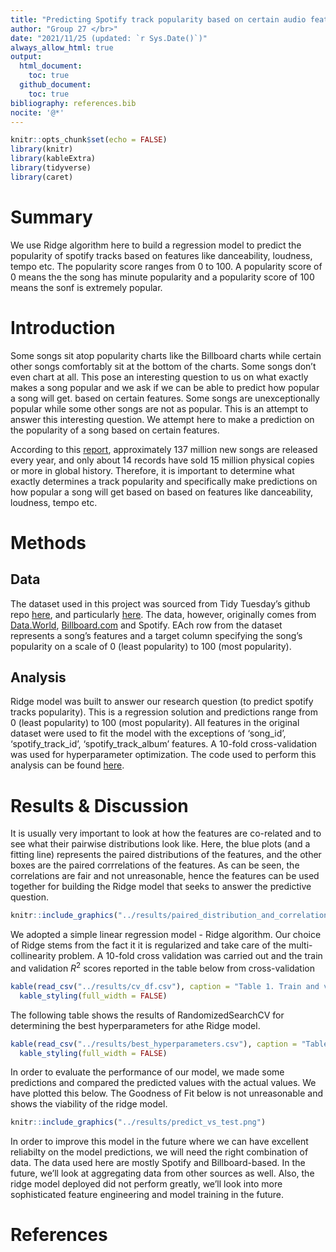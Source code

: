 ```yaml
---
title: "Predicting Spotify track popularity based on certain audio features"
author: "Group 27 </br>"
date: "2021/11/25 (updated: `r Sys.Date()`)"
always_allow_html: true
output: 
  html_document:
    toc: true
  github_document:
    toc: true
bibliography: references.bib
nocite: '@*'
---
```


```r
knitr::opts_chunk$set(echo = FALSE)
library(knitr)
library(kableExtra)
library(tidyverse)
library(caret)
```

# Summary

We use Ridge algorithm here to build a regression model to predict the popularity of spotify tracks based on features like danceability, loudness, tempo etc. The popularity score ranges from 0 to 100. A popularity score of 0 means the the song has minute popularity and a popularity score of 100 means the sonf is extremely popular.

# Introduction

Some songs sit atop popularity charts like the Billboard charts while certain other songs comfortably sit at the bottom of the charts. Some songs don't even chart at all. This pose an interesting question to us on what exactly makes a song popular and we ask if we can be able to predict how popular a song will get. based on certain features. Some songs are unexceptionally popular while some other songs are not as popular. This is an attempt to answer this interesting question. We attempt here to make a prediction on the popularity of a song based on certain features.

According to this [report](https://www.musicbusinessworldwide.com/over-60000-tracks-are-now-uploaded-to-spotify-daily-thats-nearly-one-per-second/ "www.musicbusinessworldwide.com"), approximately 137 million new songs are released every year, and only about 14 records have sold 15 million physical copies or more in global history. Therefore, it is important to determine what exactly determines a track popularity and specifically make predictions on how popular a song will get based on based on features like danceability, loudness, tempo etc.

# Methods

## Data

The dataset used in this project was sourced from Tidy Tuesday's github repo [here](https://github.com/rfordatascience/tidytuesday/blob/master/data/2021/2021-09-14/readme.md), and particularly [here](https://query.data.world/s/gvgzoh3hhfj4lg4rbv3x4ah6rm6ta4). The data, however, originally comes from [Data.World](https://data.world/kcmillersean/billboard-hot-100-1958-2017#), [Billboard.com](http://billboard.com/) and Spotify. EAch row from the dataset represents a song's features and a target column specifying the song's popularity on a scale of 0 (least popularity) to 100 (most popularity).

## Analysis

Ridge model was built to answer our research question (to predict spotify tracks popularity). This is a regression solution and predictions range from 0 (least popularity) to 100 (most popularity). All features in the original dataset were used to fit the model with the exceptions of 'song_id', 'spotify_track_id', 'spotify_track_album' features. A 10-fold cross-validation was used for hyperparameter optimization. The code used to perform this analysis can be found [here](https://github.com/UBC-MDS/DSCI_522_Spotify_Track_Popularity_Predictor/blob/main/src/preprocess_n_model.py).

# Results & Discussion

It is usually very important to look at how the features are co-related and to see what their pairwise distributions look like. Here, the blue plots (and a fitting line) represents the paired distributions of the features, and the other boxes are the paired corrrelations of the features. As can be seen, the correlations are fair and not unreasonable, hence the features can be used together for building the Ridge model that seeks to answer the predictive question.

```r
knitr::include_graphics("../results/paired_distribution_and_correlation.png")
```

We adopted a simple linear regression model - Ridge algorithm. Our choice of Ridge stems from the fact it it is regularized and take care of the multi-collinearity problem. A 10-fold cross validation was carried out and the train and validation $R^2$ scores reported in the table below from cross-validation

```r
kable(read_csv("../results/cv_df.csv"), caption = "Table 1. Train and validation scores from cross-validation") %>%
  kable_styling(full_width = FALSE)
```

The following table shows the results of RandomizedSearchCV for determining the best hyperparameters for athe Ridge model.

```r
kable(read_csv("../results/best_hyperparameters.csv"), caption = "Table 2. Best hyperparameters from RandomizedSearchCV") %>%
  kable_styling(full_width = FALSE)
```

In order to evaluate the performance of our model, we made some predictions and compared the predicted values with the actual values. We have plotted this below. The Goodness of Fit below is not unreasonable and shows the viability of the ridge model.

```r
knitr::include_graphics("../results/predict_vs_test.png")
```

In order to improve this model in the future where we can have excellent reliabilty on the model predictions, we will need the right combination of data. The data used here are mostly Spotify and Billboard-based. In the future, we'll look at aggregating data from other sources as well. Also, the ridge model deployed did not perform greatly, we'll look into more sophisticated feature engineering and model training in the future.

# References
